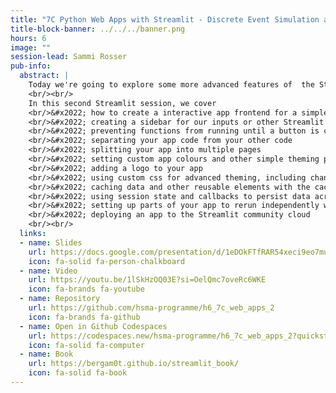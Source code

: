 ```yaml
---
title: "7C Python Web Apps with Streamlit - Discrete Event Simulation and Advanced Streamlit"
title-block-banner: ../../../banner.png
hours: 6
image: ""
session-lead: Sammi Rosser
pub-info:
  abstract: |
    Today we're going to explore some more advanced features of  the Streamlit framework, as well as deploying our app on Streamlit's free hosting - the Streamlit community cloud.
    <br/><br/>
    In this second Streamlit session, we cover
    <br/>&#x2022; how to create a interactive app frontend for a simple discrete event simulation (DES) script
    <br/>&#x2022; creating a sidebar for our inputs or other Streamlit elements
    <br/>&#x2022; preventing functions from running until a button is clicked
    <br/>&#x2022; separating your app code from your other code
    <br/>&#x2022; splitting your app into multiple pages
    <br/>&#x2022; setting custom app colours and other simple theming parameters with the config.toml file
    <br/>&#x2022; adding a logo to your app
    <br/>&#x2022; using custom css for advanced theming, including changing fonts
    <br/>&#x2022; caching data and other reusable elements with the caching decorators to speed up your app and reduce memory usage
    <br/>&#x2022; using session state and callbacks to persist data across pages and runs
    <br/>&#x2022; setting up parts of your app to rerun independently with the fragment decorator
    <br/>&#x2022; deploying an app to the Streamlit community cloud
    <br/><br/>
  links:
  - name: Slides
    url: https://docs.google.com/presentation/d/1eDOkFTfRAR54xeci9eo7muBYV62I_-dk_8eT3d9PnfQ/edit?usp=sharing
    icon: fa-solid fa-person-chalkboard
  - name: Video
    url: https://youtu.be/1lSkHzOQ03E?si=OelQmc7oveRc6WKE
    icon: fa-brands fa-youtube
  - name: Repository
    url: https://github.com/hsma-programme/h6_7c_web_apps_2
    icon: fa-brands fa-github
  - name: Open in Github Codespaces
    url: https://codespaces.new/hsma-programme/h6_7c_web_apps_2?quickstart=1
    icon: fa-solid fa-computer
  - name: Book
    url: https://bergam0t.github.io/streamlit_book/
    icon: fa-solid fa-book
---
```

